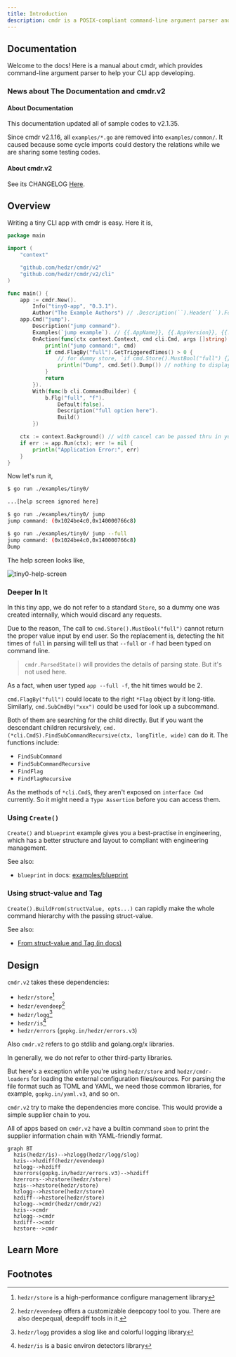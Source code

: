 ```yaml
---
title: Introduction
description: cmdr is a POSIX-compliant command-line argument parser and app framework, an app setting manager included.
---
```


## Documentation

Welcome to the docs! Here is a manual about cmdr, which provides command-line argument parser to help your CLI app developing.

### News about The Documentation and cmdr.v2

#### About Documentation

This documentation updated all of sample codes to v2.1.35.

Since cmdr v2.1.16, all `examples/*.go` are removed into `examples/common/`. It caused because some cycle imports could destory the relations while we are sharing some testing codes.

#### About cmdr.v2

See its CHANGELOG [Here](https://github.com/hedzr/cmdr/blob/master/CHANGELOG).

## Overview

Writing a tiny CLI app with cmdr is easy. Here it is,

```go title="./examples/tiny0/main.go"
package main

import (
	"context"

	"github.com/hedzr/cmdr/v2"
	"github.com/hedzr/cmdr/v2/cli"
)

func main() {
	app := cmdr.New().
		Info("tiny0-app", "0.3.1").
		Author("The Example Authors") // .Description(``).Header(``).Footer(``)
	app.Cmd("jump").
		Description("jump command").
		Examples(`jump example`). // {{.AppName}}, {{.AppVersion}}, {{.DadCommands}}, {{.Commands}}, ...
		OnAction(func(ctx context.Context, cmd cli.Cmd, args []string) (err error) {
			println("jump command:", cmd)
			if cmd.FlagBy("full").GetTriggeredTimes() > 0 {
				// for dummy store, `if cmd.Store().MustBool("full") {}` cannot work
				println("Dump", cmd.Set().Dump()) // nothing to display since a dummy store created
			}
			return
		}).
		With(func(b cli.CommandBuilder) {
			b.Flg("full", "f").
				Default(false).
				Description("full option here").
				Build()
		})

	ctx := context.Background() // with cancel can be passed thru in your actions
	if err := app.Run(ctx); err != nil {
		println("Application Error:", err)
	}
}
```

Now let's run it,

```bash
$ go run ./examples/tiny0/

...[help screen ignored here]

$ go run ./examples/tiny0/ jump
jump command: (0x1024be4c0,0x140000766c8)

$ go run ./examples/tiny0/ jump --full
jump command: (0x1024be4c0,0x140000766c8)
Dump
```

The help screen looks like,

![tiny0-help-screen](/images/cmdr/v2/guide/2025-02-16T09.14.24.png)

### Deeper In It

In this tiny app, we do not refer to a standard `Store`, so a dummy one was created internally, which would discard any requests.

Due to the reason, The call to `cmd.Store().MustBool("full")` cannot return the proper value input by end user. So the replacement is, detecting the hit times of `full` in parsing will tell us that `--full` or `-f` had been typed on command line.

> `cmdr.ParsedState()` will provides the details of parsing state.
> But it's not used here.

As a fact, when user typed `app --full -f`, the hit times would be 2.

`cmd.FlagBy("full")` could locate to the right `*Flag` object by it long-title.
Similarly, `cmd.SubCmdBy("xxx")` could be used for look up a subcommand.

Both of them are searching for the child directly. But if you want the descendant children recursively, `cmd.(*cli.CmdS).FindSubCommandRecursive(ctx, longTitle, wide)` can do it. The functions include:

- `FindSubCommand`
- `FindSubCommandRecursive`
- `FindFlag`
- `FindFlagRecursive`

As the methods of `*cli.CmdS`, they aren't exposed on `interface Cmd` currently. So it might need a `Type Assertion` before you can access them.

### Using `Create()`

`Create()` and `blueprint` example gives you a best-practise in engineering, which has a better structure and layout to compliant with engineering management.

See also:

- `blueprint` in docs: [examples/blueprint](/docs/cmdr.v2/examples/blueprint/)

### Using struct-value and Tag

`Create().BuildFrom(structValue, opts...)` can rapidly make the whole command hierarchy with the passing struct-value.

See also:

- [From struct-value and Tag (in docs)](/en/docs/cmdr.v2/guide/steps/g13-build-from-struct/)

## Design

`cmdr.v2` takes these dependencies:

- `hedzr/store`[^1]
- `hedzr/evendeep`[^2]
- `hedzr/logg`[^3]
- `hedzr/is`[^4]
- `hedzr/errors` (`gopkg.in/hedzr/errors.v3`)

Also `cmdr.v2` refers to go stdlib and golang.org/x libraries.

In generally, we do not refer to other third-party libraries.

But here's a exception while you're using `hedzr/store` and `hedzr/cmdr-loaders` for loading the external configuration files/sources. For parsing the file format such as TOML and YAML, we need those common libraries, for example, `gopkg.in/yaml.v3`, and so on.

`cmdr.v2` try to make the dependencies more concise. This would provide a simple supplier chain to you.

All of apps based on `cmdr.v2` have a builtin command `sbom` to print the supplier information chain with YAML-friendly format.

```mermaid
graph BT
  hzis(hedzr/is)-->hzlogg(hedzr/logg/slog)
  hzis-->hzdiff(hedzr/evendeep)
  hzlogg-->hzdiff
  hzerrors(gopkg.in/hedzr/errors.v3)-->hzdiff
  hzerrors-->hzstore(hedzr/store)
  hzis-->hzstore(hedzr/store)
  hzlogg-->hzstore(hedzr/store)
  hzdiff-->hzstore(hedzr/store)
  hzlogg-->cmdr(hedzr/cmdr/v2)
  hzis-->cmdr
  hzlogg-->cmdr
  hzdiff-->cmdr
  hzstore-->cmdr

```

## Learn More

<Cards>
  <Card title="Cmdr(-go) v2 Documentation" href="./cmdr.v2/" />
  <Card title="Cmdr(-go) v1 Documentation" href="./cmdr.v1/" />
  <Card
    title="Learn more about `hedzr/store`"
    href="https://github.com/hedzr/store"
  />
  <Card
    title="Learn more about `hedzr/evendeep`"
    href="https://github.com/hedzr/evendeep"
  />
  <Card
    title="Learn more about `hedzr/logg`"
    href="https://github.com/hedzr/logg"
  />
  <Card
    title="Learn more about `hedzr/is`"
    href="https://github.com/hedzr/is"
  />
</Cards>

## Footnotes

[^1]: `hedzr/store` is a high-performance configure management library

[^2]: `hedzr/evendeep` offers a customizable deepcopy tool to you. There are also deepequal, deepdiff tools in it.

[^3]: `hedzr/logg` provides a slog like and colorful logging library

[^4]: `hedzr/is` is a basic environ detectors library
